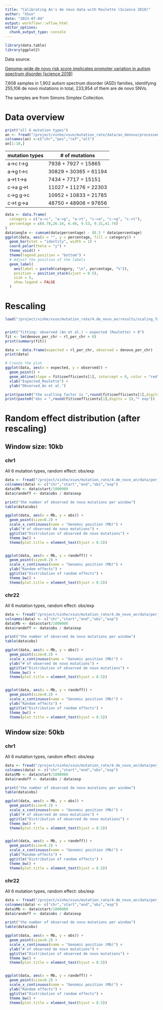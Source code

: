 ```yaml
---
title: "Calibrating An's de novo data with Roulette (Science 2018)"
author: "XSun"
date: "2023-07-04"
output: workflowr::wflow_html
editor_options:
  chunk_output_type: console
---
```


```r
library(data.table)
library(ggplot2)
```


Data source: 

[Genome-wide de novo risk score implicates promoter variation in autism spectrum disorder [science 2018]](https://www.ncbi.nlm.nih.gov/pmc/articles/PMC6432922/)

7,608 samples in 1,902 autism spectrum disorder (ASD) families, identifying 255,106 de novo mutations in total, 233,954 of them are de novo SNVs.

The samples are from Simons Simplex Collection.

# Data overview

```r
print("all 6 mutation types")
an <- fread("/project/xinhe/xsun/mutation_rate/data/an_denovo/processed/alltype.bed")
colnames(an) <-c("chr","pos","ref","alt")
an[1:10,]
```

| mutation types | # of mutations        |
|----------------|-----------------------|
| a->c t->g      | 7938 + 7927 = 15865   |
| a->g t->c      | 30829 + 30365 = 61194 |
| a->t t->a      | 7434 + 7717 = 15151   |
| c->a g->t      | 11027 + 11276 = 22303 |
| c->g g->c      | 10952 + 10833 = 21785 |
| c->t g->a      | 48750 + 48906 = 97656 |


```r

data <- data.frame(
  category = c("a->c", "a->g", "a->t", "c->a", "c->g", "c->t"),
  percentage = c(6.78,26.16, 6.48, 9.53, 9.31,41.74)
)
data$angle <- cumsum(data$percentage) - (0.5 * data$percentage)
ggplot(data, aes(x = "", y = percentage, fill = category)) +
  geom_bar(stat = "identity", width = 1) +
  coord_polar(theta = "y") +
  theme_void() +
  theme(legend.position = "bottom") +
  # Adjust the position of the labels
  geom_label(
    aes(label = paste0(category, "\n", percentage, "%")),
    position = position_stack(vjust = 0.5),
    size = 5,
    show.legend = FALSE
  )
```

# Rescaling

```r

load("/project/xinhe/xsun/mutation_rate/4.de_novo_an/results/scaling_factor.rdata")


print("fitting: observed (An et al.) ~ expected (Roulette) + 0")
fit <- lm(denovo_per_chr ~ rl_per_chr + 0)
print(summary(fit))

data <- data.frame(expected = rl_per_chr, observed = denovo_per_chr)
print(data)

# Create the plot
ggplot(data, aes(x = expected, y = observed)) +
  geom_point() +
  geom_abline(slope = fit$coefficients[1], intercept = 0, color = "red") +
  xlab("Expected_Roulette") +
  ylab("Observed_An et al.") 

print(paste0("the scalling factor is ",round(fit$coefficients[1],digits = 5)))
print(paste0("obs = ",round(fit$coefficients[1],digits = 5),"* exp"))
```


# Random effect distribution (after rescaling)

## Window size: 10kb

### chr1

All 6 mutation types, random effect: obs/exp

```r

data <- fread("/project/xinhe/xsun/mutation_rate/4.de_novo_an/data/per_chr_processed/chr1/rl_an_combine_chr1_10000.txt")
colnames(data) <- c("chr","start","end","obs","exp")
data$Mb <- data$start/1000000
data$randeff <- data$obs / data$exp

print("the number of observed de novo mutations per window")
table(data$obs)

ggplot(data, aes(x = Mb, y = obs)) +
  geom_point(size=0.2) +
  scale_x_continuous(name = "Genomic position (Mb)") +
  ylab("# of observed de novo mutations") +
  ggtitle("Distribution of observed de novo mutations") + 
  theme_bw() +
  theme(plot.title = element_text(hjust = 0.5))


ggplot(data, aes(x = Mb, y = randeff)) +
  geom_point(size=0.2) +
  scale_x_continuous(name = "Genomic position (Mb)") +
  ylab("Random effects") +
  ggtitle("Distribution of random effects") + 
  theme_bw() +
  theme(plot.title = element_text(hjust = 0.5))


```

### chr22

All 6 mutation types, random effect: obs/exp

```r

data <- fread("/project/xinhe/xsun/mutation_rate/4.de_novo_an/data/per_chr_processed/chr22/rl_an_combine_chr22_10000.txt")
colnames(data) <- c("chr","start","end","obs","exp")
data$Mb <- data$start/1000000
data$randeff <- data$obs / data$exp

print("the number of observed de novo mutations per window")
table(data$obs)

ggplot(data, aes(x = Mb, y = obs)) +
  geom_point(size=0.2) +
  scale_x_continuous(name = "Genomic position (Mb)") +
  ylab("# of observed de novo mutations") +
  ggtitle("Distribution of observed de novo mutations") + 
  theme_bw() +
  theme(plot.title = element_text(hjust = 0.5))


ggplot(data, aes(x = Mb, y = randeff)) +
  geom_point(size=0.2) +
  scale_x_continuous(name = "Genomic position (Mb)") +
  ylab("Random effects") +
  ggtitle("Distribution of random effects") + 
  theme_bw() +
  theme(plot.title = element_text(hjust = 0.5))


```

## Window size: 50kb

### chr1

All 6 mutation types, random effect: obs/exp

```r

data <- fread("/project/xinhe/xsun/mutation_rate/4.de_novo_an/data/per_chr_processed/chr1/rl_an_combine_chr1_50000.txt")
colnames(data) <- c("chr","start","end","obs","exp")
data$Mb <- data$start/1000000
data$randeff <- data$obs / data$exp

print("the number of observed de novo mutations per window")
table(data$obs)

ggplot(data, aes(x = Mb, y = obs)) +
  geom_point(size=0.2) +
  scale_x_continuous(name = "Genomic position (Mb)") +
  ylab("# of observed de novo mutations") +
  ggtitle("Distribution of observed de novo mutations") + 
  theme_bw() +
  theme(plot.title = element_text(hjust = 0.5))


ggplot(data, aes(x = Mb, y = randeff)) +
  geom_point(size=0.2) +
  scale_x_continuous(name = "Genomic position (Mb)") +
  ylab("Random effects") +
  ggtitle("Distribution of random effects") + 
  theme_bw() +
  theme(plot.title = element_text(hjust = 0.5))


```

### chr22

All 6 mutation types, random effect: obs/exp

```r

data <- fread("/project/xinhe/xsun/mutation_rate/4.de_novo_an/data/per_chr_processed/chr22/rl_an_combine_chr22_50000.txt")
colnames(data) <- c("chr","start","end","obs","exp")
data$Mb <- data$start/1000000
data$randeff <- data$obs / data$exp

print("the number of observed de novo mutations per window")
table(data$obs)

ggplot(data, aes(x = Mb, y = obs)) +
  geom_point(size=0.2) +
  scale_x_continuous(name = "Genomic position (Mb)") +
  ylab("# of observed de novo mutations") +
  ggtitle("Distribution of observed de novo mutations") + 
  theme_bw() +
  theme(plot.title = element_text(hjust = 0.5))


ggplot(data, aes(x = Mb, y = randeff)) +
  geom_point(size=0.2) +
  scale_x_continuous(name = "Genomic position (Mb)") +
  ylab("Random effects") +
  ggtitle("Distribution of random effects") + 
  theme_bw() +
  theme(plot.title = element_text(hjust = 0.5))


```
